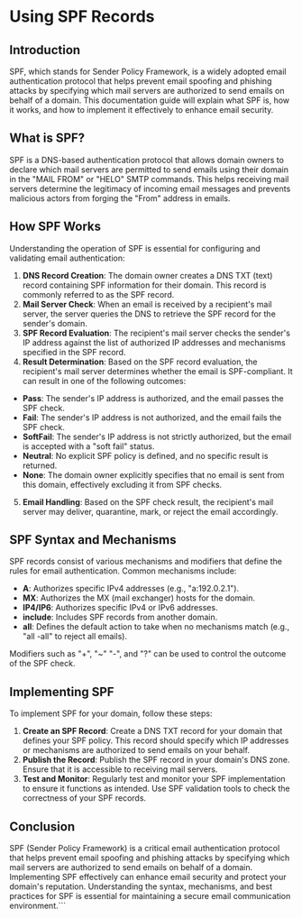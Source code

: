 # Using SPF Records

## Introduction
SPF, which stands for Sender Policy Framework, is a widely adopted email authentication protocol that helps prevent email spoofing and phishing attacks by specifying which mail servers are authorized to send emails on behalf of a domain. This documentation guide will explain what SPF is, how it works, and how to implement it effectively to enhance email security.

## What is SPF?
SPF is a DNS-based authentication protocol that allows domain owners to declare which mail servers are permitted to send emails using their domain in the "MAIL FROM" or "HELO" SMTP commands. This helps receiving mail servers determine the legitimacy of incoming email messages and prevents malicious actors from forging the "From" address in emails.

## How SPF Works
Understanding the operation of SPF is essential for configuring and validating email authentication:

1. **DNS Record Creation**: The domain owner creates a DNS TXT (text) record containing SPF information for their domain. This record is commonly referred to as the SPF record.
2. **Mail Server Check**: When an email is received by a recipient's mail server, the server queries the DNS to retrieve the SPF record for the sender's domain.
3. **SPF Record Evaluation**: The recipient's mail server checks the sender's IP address against the list of authorized IP addresses and mechanisms specified in the SPF record.
4. **Result Determination**: Based on the SPF record evaluation, the recipient's mail server determines whether the email is SPF-compliant. It can result in one of the following outcomes:
  - **Pass**: The sender's IP address is authorized, and the email passes the SPF check.
  - **Fail**: The sender's IP address is not authorized, and the email fails the SPF check.
  - **SoftFail**: The sender's IP address is not strictly authorized, but the email is accepted with a "soft fail" status.
  - **Neutral**: No explicit SPF policy is defined, and no specific result is returned.
  - **None**: The domain owner explicitly specifies that no email is sent from this domain, effectively excluding it from SPF checks.
5. **Email Handling**: Based on the SPF check result, the recipient's mail server may deliver, quarantine, mark, or reject the email accordingly.

## SPF Syntax and Mechanisms
SPF records consist of various mechanisms and modifiers that define the rules for email authentication. Common mechanisms include:

- **A**: Authorizes specific IPv4 addresses (e.g., "a:192.0.2.1").
- **MX**: Authorizes the MX (mail exchanger) hosts for the domain.
- **IP4/IP6**: Authorizes specific IPv4 or IPv6 addresses.
- **include**: Includes SPF records from another domain.
- **all**: Defines the default action to take when no mechanisms match (e.g., "all -all" to reject all emails).

Modifiers such as "+", "~" "-", and "?" can be used to control the outcome of the SPF check.

## Implementing SPF
To implement SPF for your domain, follow these steps:

1. **Create an SPF Record**: Create a DNS TXT record for your domain that defines your SPF policy. This record should specify which IP addresses or mechanisms are authorized to send emails on your behalf.
2. **Publish the Record**: Publish the SPF record in your domain's DNS zone. Ensure that it is accessible to receiving mail servers.
3. **Test and Monitor**: Regularly test and monitor your SPF implementation to ensure it functions as intended. Use SPF validation tools to check the correctness of your SPF records.

## Conclusion
SPF (Sender Policy Framework) is a critical email authentication protocol that helps prevent email spoofing and phishing attacks by specifying which mail servers are authorized to send emails on behalf of a domain. Implementing SPF effectively can enhance email security and protect your domain's reputation. Understanding the syntax, mechanisms, and best practices for SPF is essential for maintaining a secure email communication environment.```
